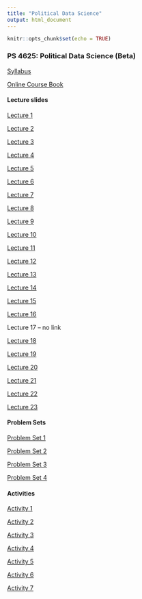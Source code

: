 ```yaml
---
title: "Political Data Science"
output: html_document
---
```


```r
knitr::opts_chunk$set(echo = TRUE)
```

### PS 4625: Political Data Science (Beta)

[Syllabus](https://jmontgomery.github.io/PDS/Syllabus/PDS2020_pandemic.pdf)  

[Online Course Book](http://jmontgomery.github.io/PDS/PoliticalDataScience/)

#### Lecture slides
[Lecture 1](https://jmontgomery.github.io/PDS/Slides/01HelloWorld.html)

[Lecture 2](https://jmontgomery.github.io/PDS/Slides/02ObjectsIntro.html)

[Lecture 3](https://jmontgomery.github.io/PDS/Slides/03ClassesAndMoreObj.html)

[Lecture 4](https://jmontgomery.github.io/PDS/Slides/04DataStructures.html)

[Lecture 5](https://jmontgomery.github.io/PDS/Slides/05FlowControl.html)

[Lecture 6](https://jmontgomery.github.io/PDS/Slides/06Functions.html)

[Lecture 7](https://jmontgomery.github.io/PDS/Slides/07VersionControlBasicComments.html)

[Lecture 8](https://jmontgomery.github.io/PDS/Slides/08DebugginAndProfiling.html)

[Lecture 9](https://jmontgomery.github.io/PDS/Slides/09ggplot.html)

[Lecture 10](https://jmontgomery.github.io/PDS/Slides/10tidy.html)

[Lecture 11](https://jmontgomery.github.io/PDS/Slides/11Relational.html)

[Lecture 12](https://jmontgomery.github.io/PDS/Slides/12Text.html)

[Lecture 13](https://jmontgomery.github.io/PDS/Slides/13PipesMapWalk.html)

[Lecture 14](https://jmontgomery.github.io/PDS/Slides/14FunctionalsProgramming.html)

[Lecture 15](https://jmontgomery.github.io/PDS/Slides/15OrientationToMachineLearning.html)

[Lecture 16](https://jmontgomery.github.io/PDS/Slides/16ProbabilityAndInference.html)

Lecture 17 -- no link

[Lecture 18](https://jmontgomery.github.io/PDS/Slides/18SupervisedLearning1a.html)

[Lecture 19](https://jmontgomery.github.io/PDS/Slides/19Classification.html)

[Lecture  20](https://jmontgomery.github.io/PDS/Slides/20Causality1.html)

[Lecture  21](https://jmontgomery.github.io/PDS/Slides/21Causality2.html)

[Lecture  22](https://jmontgomery.github.io/PDS/Slides/22WebScraping1.html)

[Lecture  23](https://jmontgomery.github.io/PDS/Slides/23WebScraping2.html)

#### Problem Sets
[Problem Set 1](https://jmontgomery.github.io/PDS/Problem Sets/Problem Set 1/PS1_PDS.pdf)

[Problem Set 2](https://jmontgomery.github.io/PDS/Problem Sets/Problem Set 2/PS2_PDS.pdf)

[Problem Set 3](https://jmontgomery.github.io/PDS/Problem Sets/Problem Set 3/PS3_PDS.pdf)

[Problem Set 4](https://jmontgomery.github.io/PDS/Problem Sets/Problem Set 4/PS4_PDS.pdf)

#### Activities

[Activity 1](https:jmontgomery.github.io/PDS/ClassActivities/Activity1/Activity1.pdf)

[Activity 2](https:jmontgomery.github.io/PDS/ClassActivities/Activity2/Activity2.pdf)

[Activity 3](https:jmontgomery.github.io/PDS/ClassActivities/Activity3/Activity3.pdf)

[Activity 4](https:jmontgomery.github.io/PDS/ClassActivities/Activity4/Activity4.pdf)

[Activity 5](https:jmontgomery.github.io/PDS/ClassActivities/Activity5/Activity5.pdf)

[Activity 6](https:jmontgomery.github.io/PDS/ClassActivities/Activity6/Activity6.pdf)

[Activity 7](https:jmontgomery.github.io/PDS/ClassActivities/Activity7/Activity7.pdf)
